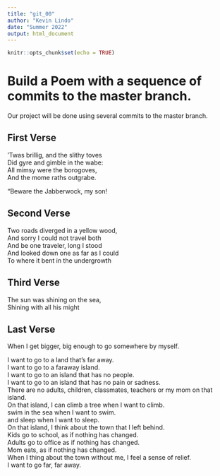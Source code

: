 ```yaml
---
title: "git_00"
author: "Kevin Lindo"
date: "Summer 2022"
output: html_document
---
```


```r
knitr::opts_chunk$set(echo = TRUE)
```
# Build a Poem with a sequence of commits to the master branch.
Our project will be done using several commits to the master branch.
<!-- Do not modify or change any text in "!--" bracketed areas such as this --- these are instructions to
you, if you change any of this the git program will notice it and compromise your git merging strategy !-->

## First Verse 
<!--Put the first five lines of a poem by Lewis Carrol in this section!-->
’Twas brillig, and the slithy toves  
      Did gyre and gimble in the wabe:  
All mimsy were the borogoves,  
      And the mome raths outgrabe.  

“Beware the Jabberwock, my son!  

## Second Verse
<!--Put the first five lines of a poem by Robert Frost here!-->
Two roads diverged in a yellow wood,  
And sorry I could not travel both  
And be one traveler, long I stood  
And looked down one as far as I could  
To where it bent in the undergrowth  

## Third Verse
<!--Put the first two verses of The Walrus and the Carpenter here!-->
The sun was shining on the sea,  
      Shining with all his might  
      
## Last Verse
<!--Put a short poem of your choice 8-20 lines,here!-->
When I get bigger, big enough to go somewhere by myself.  

I want to go to a land that's far away.  
I want to go to a faraway island.  
I want to go to an island that has no people.  
I want to go to an island that has no pain or sadness.  
There are no adults, children, classmates, teachers or my mom on that island.  
On that island, I can climb a tree when I want to climb.  
swim in the sea when I want to swim.  
and sleep when I want to sleep.  
On that island, I think about the town that I left behind.  
Kids go to school, as if nothing has changed.  
Adults go to office as if nothing has changed.  
Mom eats, as if nothing has changed.  
When I thing about the town without me, I feel a sense of relief.  
I want to go far, far away.  
